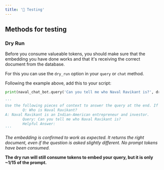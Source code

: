 ```yaml
---
title: '🧪 Testing'
---
```


## Methods for testing

### Dry Run

Before you consume valueable tokens, you should make sure that the embedding you have done works and that it's receiving the correct document from the database.

For this you can use the `dry_run` option in your `query` or `chat` method.

Following the example above, add this to your script:

```python
print(naval_chat_bot.query('Can you tell me who Naval Ravikant is?', dry_run=True))

'''
Use the following pieces of context to answer the query at the end. If you don't know the answer, just say that you don't know, don't try to make up an answer.
        Q: Who is Naval Ravikant?
A: Naval Ravikant is an Indian-American entrepreneur and investor.
        Query: Can you tell me who Naval Ravikant is?
        Helpful Answer:
'''
```

_The embedding is confirmed to work as expected. It returns the right document, even if the question is asked slightly different. No prompt tokens have been consumed._

**The dry run will still consume tokens to embed your query, but it is only ~1/15 of the prompt.**
